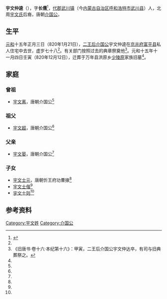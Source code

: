'''宇文仲逵'''（{{bd|743年||820年|1月21日|}}），字'''长儒'''<ref name=autogenerated1>{{Cite book | author = 齐运通| title = 《洛阳新获墓志百品》 | location =  北京| publisher =国家图书馆出版社 | date =2020-10| pages =202|ISBN =9787501370160| accessdate = 2021-11-22 | url = | language= zh-cn| quote = }}</ref>，[[代郡|代郡]][[武川镇|武川镇]]（今[[内蒙古自治区|内蒙古自治区]][[呼和浩特市|呼和浩特市]][[武川县|武川县]]）人，北周[[宇文氏|宇文氏]]后裔，唐朝[[介国公|介国公]]。

==生平==
[[元和_(唐朝)|元和]]十五年正月三日（820年1月21日），[[二王后|二王后]][[介国公|介国公]]宇文仲逵在[[京兆府|京兆府]][[富平县|富平县]]私人住宅中去世，虚岁七十八<ref name=autogenerated1 />。有关部门按照过去的典章祭奠他<ref>《旧唐书·卷十六·本纪第十六》：甲寅，二王后介国公宇文仲达卒，有司与旧典葬祭之。</ref>。元和十五年十一月四日壬寅（820年12月12日），迁葬于万年县洪原乡[[少陵原|少陵原]]家族旧墓<ref name=autogenerated1 />。

==家庭==
===曾祖===
*[[宇文离惑|宇文离]]，唐朝介国公<ref name=autogenerated1 />

===祖父===
*[[宇文超|宇文超]]，唐朝介国公<ref name=autogenerated1 />

===父亲===
*[[宇文晏|宇文晏]]，唐朝介国公<ref name=autogenerated1 />

===子女===
*[[宇文士元|宇文士元]]，唐朝忻王府功曹掾<ref name=autogenerated1 />
*[[宇文士偕|宇文士偕]]<ref name=autogenerated1 />
*[[宇文士则|宇文士则]]<ref name=autogenerated1 />

==参考资料==
{{reflist}}
[[Category:宇文姓|Category:宇文姓]]
[[Category:介国公|Category:介国公]]